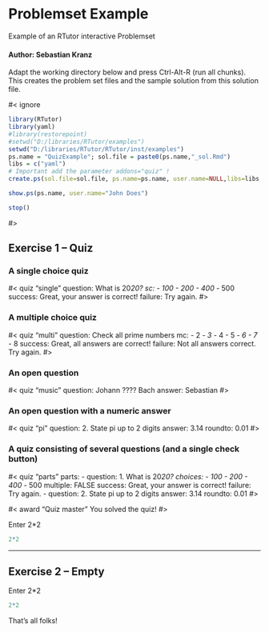 # Problemset Example

Example of an RTutor interactive Problemset

#### Author:  Sebastian Kranz

Adapt the working directory below and press Ctrl-Alt-R (run all chunks). This creates the problem set files and the sample solution from this solution file.

#< ignore
```r
library(RTutor)
library(yaml)
#library(restorepoint)
#setwd("D:/libraries/RTutor/examples")
setwd("D:/libraries/RTutor/RTutor/inst/examples")
ps.name = "QuizExample"; sol.file = paste0(ps.name,"_sol.Rmd")
libs = c("yaml") 
# Important add the parameter addons="quiz" !
create.ps(sol.file=sol.file, ps.name=ps.name, user.name=NULL,libs=libs, stop.when.finished=FALSE, addons="quiz")

show.ps(ps.name, user.name="John Does")

stop()
```
#>

## Exercise 1 -- Quiz

### A single choice quiz

#< quiz "single"
question: What is 20*20?
sc:
    - 100
    - 200
    - 400*
    - 500
success: Great, your answer is correct!
failure: Try again.
#>

### A multiple choice quiz

#< quiz "multi"
question: Check all prime numbers
mc:
    - 2*
    - 3*
    - 4
    - 5*
    - 6
    - 7*
    - 8
success: Great, all answers are correct!
failure: Not all answers correct. Try again.
#>


### An open question

#< quiz "music"
question: Johann ???? Bach
answer: Sebastian
#>

### An open question with a numeric answer

#< quiz "pi"
question: 2. State pi up to 2 digits
answer: 3.14
roundto: 0.01
#>


### A quiz consisting of several questions (and a single check button)

#< quiz "parts"
parts:
  - question: 1. What is 20*20?
    choices:
        - 100
        - 200
        - 400*
        - 500
    multiple: FALSE
    success: Great, your answer is correct!
    failure: Try again.
  - question: 2. State pi up to 2 digits
    answer: 3.14
    roundto: 0.01
#>


#< award "Quiz master"
You solved the quiz!
#>


Enter 2*2
```r
2*2
```


---

## Exercise 2 -- Empty


Enter 2*2
```r
2*2
```

That's all folks!
